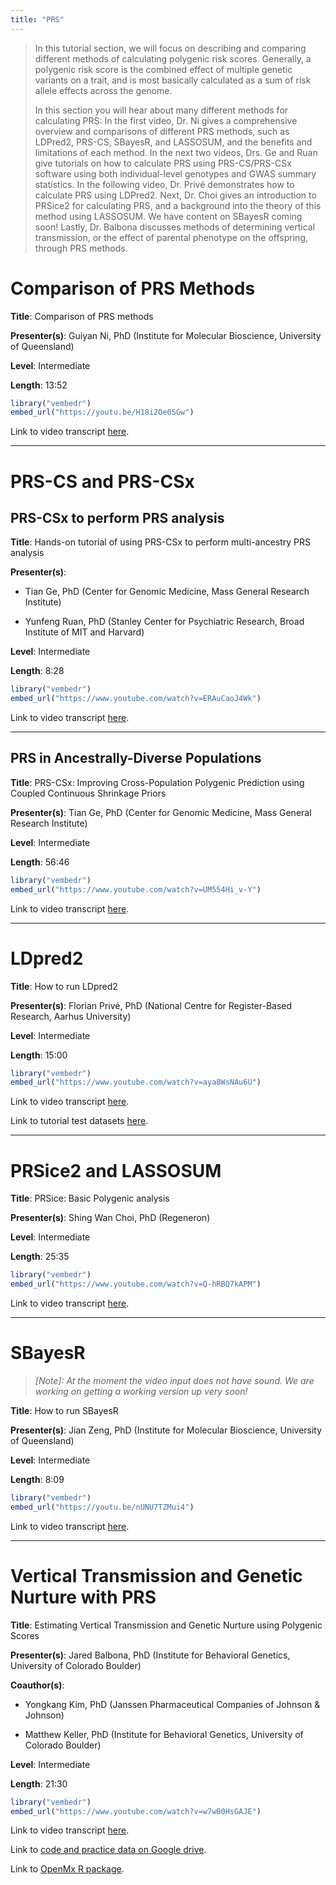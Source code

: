 ```yaml
---
title: "PRS"
---
```


> In this tutorial section, we will focus on describing and comparing different methods of calculating polygenic risk scores. Generally, a polygenic risk score is the combined effect of multiple genetic variants on a trait, and is most basically calculated as a sum of risk allele effects across the genome.
>
> In this section you will hear about many different methods for calculating PRS: In the first video, Dr. Ni gives a comprehensive overview and comparisons of different PRS methods, such as LDPred2, PRS-CS, SBayesR, and LASSOSUM, and the benefits and limitations of each method. In the next two videos, Drs. Ge and Ruan give tutorials on how to calculate PRS using PRS-CS/PRS-CSx software using both individual-level genotypes and GWAS summary statistics. In the following video, Dr. Privé demonstrates how to calculate PRS using LDPred2. Next, Dr. Choi gives an introduction to PRSice2 for calculating PRS, and a background into the theory of this method using LASSOSUM. We have content on SBayesR coming soon! Lastly, Dr. Balbona discusses methods of determining vertical transmission, or the effect of parental phenotype on the offspring, through PRS methods.

# Comparison of PRS Methods {#sec-section1}

**Title**: Comparison of PRS methods

**Presenter(s)**: Guiyan Ni, PhD (Institute for Molecular Bioscience, University of Queensland)

**Level**: Intermediate

**Length**: 13:52

```r
library("vembedr")
embed_url("https://youtu.be/H18i2Oe05Gw")
```

Link to video transcript [here](software_prs_transcript.qmd#sec-video1).

------------------------------------------------------------------------

# PRS-CS and PRS-CSx {#sec-section2}

## PRS-CSx to perform PRS analysis

**Title**: Hands-on tutorial of using PRS-CSx to perform multi-ancestry PRS analysis

**Presenter(s)**:

-   Tian Ge, PhD (Center for Genomic Medicine, Mass General Research Institute)

-   Yunfeng Ruan, PhD (Stanley Center for Psychiatric Research, Broad Institute of MIT and Harvard)

**Level**: Intermediate

**Length**: 8:28

```r
library("vembedr")
embed_url("https://www.youtube.com/watch?v=ERAuCaoJ4Wk")
```

Link to video transcript [here](software_prs_transcript.qmd#sec-video2).

------------------------------------------------------------------------

## PRS in Ancestrally-Diverse Populations

**Title**: PRS-CSx: Improving Cross-Population Polygenic Prediction using Coupled Continuous Shrinkage Priors

**Presenter(s)**: Tian Ge, PhD (Center for Genomic Medicine, Mass General Research Institute)

**Level**: Intermediate

**Length**: 56:46

```r
library("vembedr")
embed_url("https://www.youtube.com/watch?v=UM554Hi_v-Y")
```

Link to video transcript [here](software_prs_transcript.qmd#sec-video3).

------------------------------------------------------------------------

# LDpred2 {#sec-section3}

**Title**: How to run LDpred2

**Presenter(s)**: Florian Privé, PhD (National Centre for Register-Based Research, Aarhus University)

**Level**: Intermediate

**Length**: 15:00

```r
library("vembedr")
embed_url("https://www.youtube.com/watch?v=aya8WsNAu6U")
```

Link to video transcript [here](software_prs_transcript.qmd#sec-video5).

Link to tutorial test datasets [here](https://privefl.github.io/bigsnpr/articles/LDpred2.html).

------------------------------------------------------------------------

# PRSice2 and LASSOSUM {#sec-section4}

**Title**: PRSice: Basic Polygenic analysis

**Presenter(s)**: Shing Wan Choi, PhD (Regeneron)

**Level**: Intermediate

**Length**: 25:35

```r
library("vembedr")
embed_url("https://www.youtube.com/watch?v=Q-hRBQ7kAPM")
```

Link to video transcript [here](software_prs_transcript.qmd#sec-video4).

------------------------------------------------------------------------

# SBayesR {#sec-section5}

> *\[Note\]: At the moment the video input does not have sound. We are working on getting a working version up very soon!*

**Title**: How to run SBayesR

**Presenter(s)**: Jian Zeng, PhD (Institute for Molecular Bioscience, University of Queensland)

**Level**: Intermediate

**Length**: 8:09

```r
library("vembedr")
embed_url("https://youtu.be/nUNU7TZMui4")
```

Link to video transcript [here](software_prs_transcript.qmd#sec-video6).

------------------------------------------------------------------------

# Vertical Transmission and Genetic Nurture with PRS {#sec-section6}

**Title**: Estimating Vertical Transmission and Genetic Nurture using Polygenic Scores

**Presenter(s)**: Jared Balbona, PhD (Institute for Behavioral Genetics, University of Colorado Boulder)

**Coauthor(s)**:

-   Yongkang Kim, PhD (Janssen Pharmaceutical Companies of Johnson & Johnson)

-   Matthew Keller, PhD (Institute for Behavioral Genetics, University of Colorado Boulder)

**Level**: Intermediate

**Length**: 21:30

```r
library("vembedr")
embed_url("https://www.youtube.com/watch?v=w7wB0HsGAJE")
```

Link to video transcript [here](software_prs_transcript.qmd#sec-video7).

Link to [code and practice data on Google drive](https://drive.google.com/drive/folders/1C7LrfLJO8cbhwGHIApc4yc2Or-skcZ1E).

Link to [OpenMx R package](https://openmx.ssri.psu.edu/).
